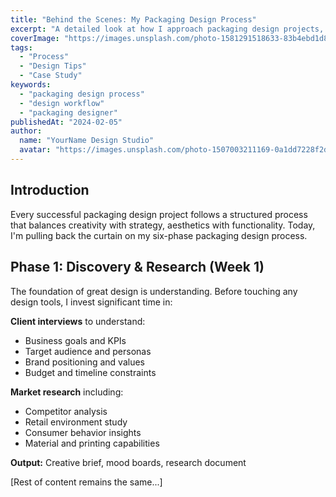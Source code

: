 ```yaml
---
title: "Behind the Scenes: My Packaging Design Process"
excerpt: "A detailed look at how I approach packaging design projects, from initial research to final production files."
coverImage: "https://images.unsplash.com/photo-1581291518633-83b4ebd1d83e?w=1600&h=900&fit=crop"
tags:
  - "Process"
  - "Design Tips"
  - "Case Study"
keywords:
  - "packaging design process"
  - "design workflow"
  - "packaging designer"
publishedAt: "2024-02-05"
author:
  name: "YourName Design Studio"
  avatar: "https://images.unsplash.com/photo-1507003211169-0a1dd7228f2d?w=400&h=400&fit=crop"
---
```


## Introduction

Every successful packaging design project follows a structured process that balances creativity with strategy, aesthetics with functionality. Today, I'm pulling back the curtain on my six-phase packaging design process.

## Phase 1: Discovery & Research (Week 1)

The foundation of great design is understanding. Before touching any design tools, I invest significant time in:

**Client interviews** to understand:
- Business goals and KPIs
- Target audience and personas
- Brand positioning and values
- Budget and timeline constraints

**Market research** including:
- Competitor analysis
- Retail environment study
- Consumer behavior insights
- Material and printing capabilities

**Output:** Creative brief, mood boards, research document

[Rest of content remains the same...]
